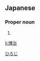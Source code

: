 ==Japanese==
{{ja-kanjitab|博|治}}

===Proper noun===
{{ja-pos|proper|ひろじ}}

# {{given name|male|lang=ja}}

[[Category:Japanese male given names|ひろじ]]

[[li:博治]]